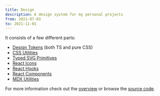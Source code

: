 ```yaml
---
title: Design
description: A design system for my personal projects
from: 2021-07-03
to: 2021-11-01
---
```


It consists of a few different parts:

- [Design Tokens](https://github.com/nico-bachner/v3/blob/main/packages/design-tokens)
  (both TS and pure CSS)
- [CSS Utilities](https://github.com/nico-bachner/v3/blob/main/packages/css)
- [Typed SVG Primitives](https://github.com/nico-bachner/v3/blob/main/packages/react-svg)
- [React Icons](https://github.com/nico-bachner/v3/blob/main/packages/icons-react)
- [React Hooks](https://github.com/nico-bachner/v3/blob/main/packages/react-hooks)
- [React Components](https://github.com/nico-bachner/v3/blob/main/packages/components-react)
- [MDX Utilities](https://github.com/nico-bachner/v3/blob/main/packages/react-svg)

For more information check out the [overview](/design) or browse the
[source code](https://github.com/nico-bachner/v3/tree/main/packages).
